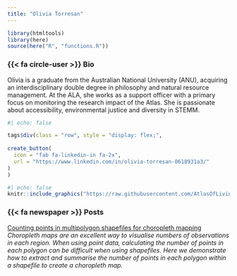 ```yaml
---
title: "Olivia Torresan"
---
```


```r
library(htmltools)
library(here)
source(here("R", "functions.R"))
```

### {{< fa circle-user >}} Bio 

::: {.grid}
::: {.g-col-6}

Olivia is a graduate from the Australian National University (ANU), acquiring an interdisciplinary double degree in philosophy and natural resource management. At the ALA, she works as a support officer with a primary focus on monitoring the research impact of the Atlas. She is passionate about accessibility, environmental justice and diversity in STEMM.

```r
#| echo: false

tags$div(class = "row", style = "display: flex;",
         
create_button(
  icon = "fab fa-linkedin-in fa-2x",
  url = "https://www.linkedin.com/in/olivia-torresan-0618931a3/"
)
)
```
:::
::: {.g-col-6}
```r
#| echo: false
knitr::include_graphics("https://raw.githubusercontent.com/AtlasOfLivingAustralia/ala-labs/main/images/people/olivia.jpg")
```
:::
:::

### {{< fa newspaper >}} Posts 

<a href='https://labs.ala.org.au/posts/2023-01-12_counting-points-in-shapefiles/'>Counting points in multipolygon shapefiles for choropleth mapping</a><br><em>Choropleth maps are an excellent way to visualise numbers of observations in each region. When using point data, calculating the number of points in each polygon can be difficult when using shapefiles. Here we demonstrate how to extract and summarise the number of points in each polygon within a shapefile to create a choropleth map.</em><br><br>
